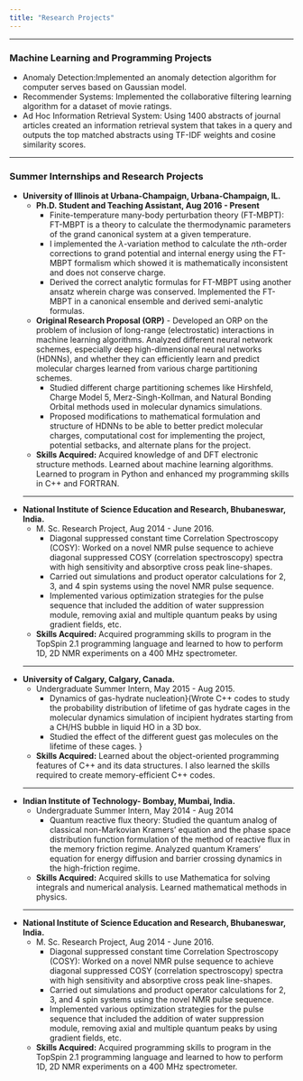 ```yaml
---
title: "Research Projects"
---
```


***
### Machine Learning and Programming Projects

- Anomaly Detection:Implemented an anomaly detection algorithm for computer serves  based on Gaussian model.
- Recommender Systems: Implemented the collaborative filtering learning algorithm for a dataset of movie ratings.
- Ad Hoc Information Retrieval System: Using 1400 abstracts of journal articles created an information retrieval system that takes in a query and outputs the top matched abstracts using TF-IDF weights and cosine similarity scores.
    
***
### Summer Internships and Research Projects
- **University of Illinois at Urbana-Champaign, Urbana-Champaign, IL.**
  - **Ph.D. Student and Teaching Assistant, Aug 2016 - Present**
      - Finite-temperature many-body perturbation theory (FT-MBPT): FT-MBPT is a theory to calculate the thermodynamic parameters of the grand canonical system at a given temperature. 
      - I implemented the $\lambda$-variation method to  calculate the $n$th-order corrections to grand potential and internal energy using the FT-MBPT formalism which showed it is mathematically inconsistent and does not conserve charge. 
      - Derived the correct analytic formulas for FT-MBPT using another ansatz wherein charge was conserved.
      Implemented the FT-MBPT in a canonical ensemble and derived semi-analytic formulas.
  - **Original Research Proposal (ORP)**
        - Developed an ORP on the problem of inclusion of long-range (electrostatic) interactions in machine learning algorithms. Analyzed different neural network schemes,            especially deep high-dimensional neural networks (HDNNs), and whether they can efficiently learn and predict molecular charges learned from various charge partitioning schemes.
      - Studied different charge partitioning schemes like Hirshfeld, Charge Model 5, Merz-Singh-Kollman, and Natural Bonding Orbital methods used in molecular dynamics              simulations.
      - Proposed modifications to mathematical formulation and structure of HDNNs to be able to better predict  molecular charges, computational cost for implementing the            project, potential  setbacks, and alternate plans for the project.
  - **Skills Acquired:**
          Acquired knowledge of \textit{ab initio} and DFT electronic structure methods. Learned about machine learning algorithms. Learned to program in Python and enhanced           my programming skills in C++ and FORTRAN.
      
  ---    
      
- **National Institute of Science Education and Research, Bhubaneswar, India.**
  - M. Sc. Research Project, Aug 2014 - June 2016.
    - Diagonal suppressed constant time Correlation Spectroscopy (COSY): Worked on a novel NMR pulse sequence to achieve diagonal suppressed COSY (correlation spectroscopy) spectra with high sensitivity and absorptive cross peak line-shapes.             
    - Carried out simulations and  product operator  calculations for 2, 3, and 4 spin systems using the novel NMR pulse sequence.
    - Implemented various optimization strategies for the pulse sequence that included the addition of water suppression module, removing axial and multiple quantum peaks by using gradient fields, etc. 
  - **Skills Acquired:**
          Acquired programming skills to program in the TopSpin 2.1 programming language and  learned to how to perform 1D, 2D NMR experiments on a 400 MHz spectrometer.
          
  ---    
  
- **University of Calgary, Calgary, Canada.**
  - Undergraduate Summer Intern, May 2015 - Aug 2015.
      - Dynamics of gas-hydrate nucleation}{Wrote C++  codes to study the probability distribution of lifetime of gas hydrate cages in the molecular dynamics simulation of  incipient hydrates starting from a CH\textsubscript{4}/H\textsubscript{2}S bubble in liquid H\textsubscript{2}O in a 3D box.
      - Studied the effect of the different guest gas molecules on the lifetime of these cages. }
  - **Skills Acquired:**
          Learned about the object-oriented programming features of C++ and its data structures. I also learned the skills
required to create memory-efficient C++ codes.

  ---    
  
- **Indian Institute of Technology- Bombay, Mumbai, India.**
    - Undergraduate Summer Intern, May 2014 - Aug 2014
        - Quantum reactive flux theory: Studied the quantum analog of classical non-Markovian Kramers' equation and the phase space distribution function formulation of the method of reactive flux in the memory friction regime. Analyzed quantum Kramers' equation for energy diffusion and barrier crossing dynamics in the high-friction regime.
    - **Skills Acquired:**
          Acquired skills to use Mathematica for solving integrals and numerical analysis. Learned mathematical methods in physics.
    
     ---    
      
- **National Institute of Science Education and Research, Bhubaneswar, India.**
  - M. Sc. Research Project, Aug 2014 - June 2016.
    - Diagonal suppressed constant time Correlation Spectroscopy (COSY): Worked on a novel NMR pulse sequence to achieve diagonal suppressed COSY (correlation spectroscopy) spectra with high sensitivity and absorptive cross peak line-shapes.             
    - Carried out simulations and  product operator  calculations for 2, 3, and 4 spin systems using the novel NMR pulse sequence.
    - Implemented various optimization strategies for the pulse sequence that included the addition of water suppression module, removing axial and multiple quantum peaks by using gradient fields, etc. 
  - **Skills Acquired:**
          Acquired programming skills to program in the TopSpin 2.1 programming language and  learned to how to perform 1D, 2D NMR experiments on a 400 MHz spectrometer.
             

 